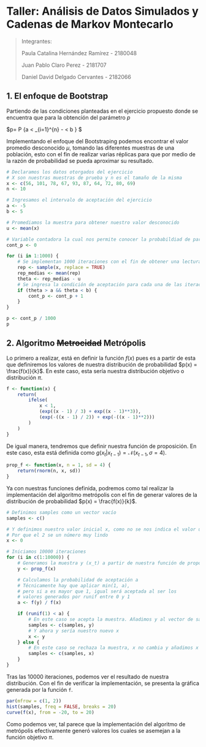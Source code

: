 # Taller: Análisis de Datos Simulados y Cadenas de Markov Montecarlo

> Integrantes:
>
> Paula Catalina Hernández Ramírez - 2180048
>
> Juan Pablo Claro Perez - 2181707
>
> Daniel David Delgado Cervantes - 2182066


## 1. El enfoque de Bootstrap

Partiendo de las condiciones planteadas en el ejercicio propuesto donde se encuentra que para la obtención del parámetro $p$

$p= P \{a < \sum_{i=1}^{n}\frac{X_{i}}{n} - \mu < b \} $

Implementando el enfoque del Bootstraping podemos encontrar el valor promedio desconocido $\mu$, tomando las diferentes muestras de una población, esto con el fin de realizar varias réplicas para que por medio de la razón de probabilidad se pueda aproximar su resultado.

```{r}
# Declaramos los datos otorgados del ejercicio
# X son nuestras muestras de prueba y n es el tamaño de la misma
x <- c(56, 101, 78, 67, 93, 87, 64, 72, 80, 69)
n <- 10

# Ingresamos el intervalo de aceptación del ejercicio
a <- -5
b <- 5

# Promediamos la muestra para obtener nuestro valor desconocido
u <- mean(x)

# Variable contadora la cual nos permite conocer la probabildiad de parametro p
cont_p <- 0

for (i in 1:1000) {
    # Se implementan 1000 iteraciones con el fin de obtener una lectura contundente de los datos realizando el Boostraping
    rep <- sample(x, replace = TRUE)
    rep_medias <- mean(rep)
    theta <- rep_medias - u
    # Se ingresa la condición de aceptación para cada una de las iteraciones
    if (theta > a && theta < b) {
        cont_p <- cont_p + 1
    }
}

p <- cont_p / 1000
p
```


## 2. Algoritmo ~~Metrocidad~~ Metrópolis

Lo primero a realizar, está en definir la función $f(x)$ pues es a partir de esta que definiremos los valores de nuestra distribución de probabilidad $p(x) = \frac{f(x)}{k}$. En este caso, esta sería nuestra distribución objetivo o distribución $\pi$.

```{r}
f <- function(x) {
    return(
        ifelse(
            x < 1,
            (exp((x - 1) / 3) + exp((x - 1)**3)),
            (exp(-((x - 1) / 2)) + exp(-((x - 1)**2)))
        )
    )
}
```

De igual manera, tendremos que definir nuestra función de proposición. En este caso, esta está definida como $g(x_t | x_{t-1}) = \mathcal{N}(x_{t-1}, \sigma = 4)$.

```{r}
prop_f <- function(x, n = 1, sd = 4) {
    return(rnorm(n, x, sd))
}
```

Ya con nuestras funciones definida, podremos como tal realizar la implementación del algoritmo metrópolis con el fin de generar valores de la distribución de probabilidad $p(x) = \frac{f(x)}{k}$.

```{r}
# Definimos samples como un vector vacío
samples <- c()

# Y definimos nuestro valor inicial x, como no se nos indica el valor usaremos 2
# Por que el 2 se un número muy lindo
x <- 0

# Iniciamos 10000 iteraciones
for (i in c(1:10000)) {
    # Generamos la muestra y (x_t) a partir de nuestra función de proposición.
    y <- prop_f(x)

    # Calculamos la probabilidad de aceptación a
    # Técnicamente hay que aplicar min(1, a),
    # pero si a es mayor que 1, igual será aceptada al ser los
    # valores generados por runif entre 0 y 1
    a <- f(y) / f(x)

    if (runif(1) < a) {
        # En este caso se acepta la muestra. Añadimos y al vector de samples
        samples <- c(samples, y)
        # Y ahora y sería nuestro nuevo x
        x <- y
    } else {
        # En este caso se rechaza la muestra, x no cambia y añadimos x a samples
        samples <- c(samples, x)
    }
}
```

Tras las 10000 iteraciones, podemos ver el resultado de nuestra distribución. Con el fin de verificar la implementación, se presenta la gráfica generada por la función `f`.

```{r, echo = FALSE, fig.align='center', fig.width=10}
par(mfrow = c(1, 2))
hist(samples, freq = FALSE, breaks = 20)
curve(f(x), from = -20, to = 20)
```

Como podemos ver, tal parece que la implementación del algoritmo de metrópolis efectivamente generó valores los cuales se asemejan a la función objetivo $\pi$. 